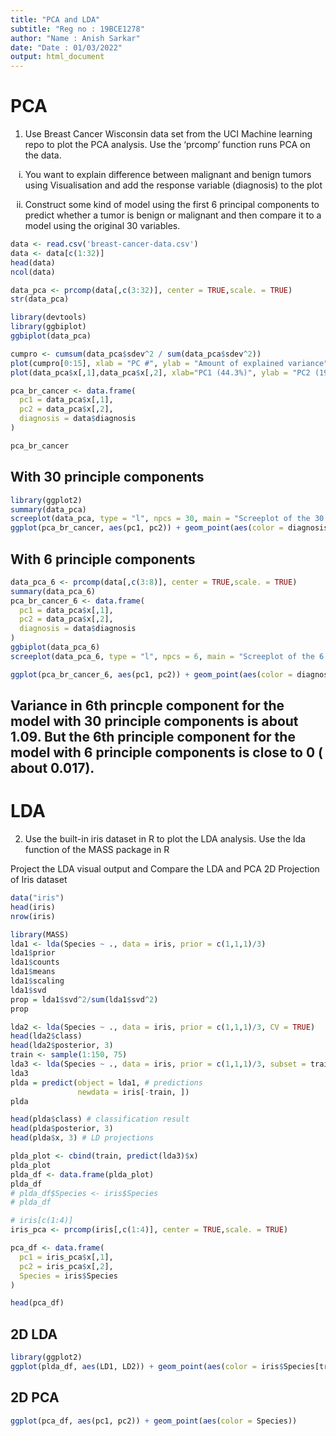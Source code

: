 ```yaml
---
title: "PCA and LDA"
subtitle: "Reg no : 19BCE1278"
author: "Name : Anish Sarkar"
date: "Date : 01/03/2022"
output: html_document
---
```


# PCA

1. Use Breast Cancer Wisconsin data set from the UCI Machine learning repo to plot the PCA analysis. Use the ‘prcomp’ function runs PCA on the data.

i. You want to explain difference between malignant and benign tumors using Visualisation and add the response variable (diagnosis) to the plot

ii. Construct some kind of model using the first 6 principal components to predict whether a tumor is benign or malignant and then compare it to a model using the original 30 variables. 


```r
data <- read.csv('breast-cancer-data.csv')
data <- data[c(1:32)]
head(data)
ncol(data)
```

```r
data_pca <- prcomp(data[,c(3:32)], center = TRUE,scale. = TRUE)
str(data_pca)
```

```r
library(devtools)
library(ggbiplot)
ggbiplot(data_pca)
```


```r
cumpro <- cumsum(data_pca$sdev^2 / sum(data_pca$sdev^2))
plot(cumpro[0:15], xlab = "PC #", ylab = "Amount of explained variance", main = "Cumulative variance plot")
plot(data_pca$x[,1],data_pca$x[,2], xlab="PC1 (44.3%)", ylab = "PC2 (19%)", main = "PC1 / PC2 - plot")
```

```r
pca_br_cancer <- data.frame(
  pc1 = data_pca$x[,1],
  pc2 = data_pca$x[,2],
  diagnosis = data$diagnosis
)

pca_br_cancer
```

## With 30 principle components

```r
library(ggplot2)
summary(data_pca)
screeplot(data_pca, type = "l", npcs = 30, main = "Screeplot of the 30 PCs")
ggplot(pca_br_cancer, aes(pc1, pc2)) + geom_point(aes(color = diagnosis))
```

## With 6 principle components

```r
data_pca_6 <- prcomp(data[,c(3:8)], center = TRUE,scale. = TRUE)
summary(data_pca_6)
pca_br_cancer_6 <- data.frame(
  pc1 = data_pca$x[,1],
  pc2 = data_pca$x[,2],
  diagnosis = data$diagnosis
)
ggbiplot(data_pca_6)
screeplot(data_pca_6, type = "l", npcs = 6, main = "Screeplot of the 6 PCs")

ggplot(pca_br_cancer_6, aes(pc1, pc2)) + geom_point(aes(color = diagnosis))
```

## Variance in 6th princple component for the model with 30 principle components is about 1.09. But the 6th principle component for the model with 6 principle components is close to 0 ( about 0.017).

# LDA

2. Use the built-in iris dataset in R to plot the LDA analysis. Use the lda function of the MASS package in R

Project the LDA visual output and Compare the LDA and PCA 2D Projection of Iris dataset

```r
data("iris")
head(iris)
nrow(iris)
```

```r
library(MASS)
lda1 <- lda(Species ~ ., data = iris, prior = c(1,1,1)/3)
lda1$prior
lda1$counts
lda1$means
lda1$scaling
lda1$svd
prop = lda1$svd^2/sum(lda1$svd^2)
prop

```

```r
lda2 <- lda(Species ~ ., data = iris, prior = c(1,1,1)/3, CV = TRUE)
head(lda2$class)
head(lda2$posterior, 3)
train <- sample(1:150, 75)
lda3 <- lda(Species ~ ., data = iris, prior = c(1,1,1)/3, subset = train)
lda3
plda = predict(object = lda1, # predictions
               newdata = iris[-train, ])
plda
```

```r
head(plda$class) # classification result
head(plda$posterior, 3)
head(plda$x, 3) # LD projections
```


```r
plda_plot <- cbind(train, predict(lda3)$x)
plda_plot
plda_df <- data.frame(plda_plot)
plda_df
# plda_df$Species <- iris$Species
# plda_df
```



```r
# iris[c(1:4)]
iris_pca <- prcomp(iris[,c(1:4)], center = TRUE,scale. = TRUE)
```


```r
pca_df <- data.frame(
  pc1 = iris_pca$x[,1],
  pc2 = iris_pca$x[,2],
  Species = iris$Species
)

head(pca_df)
```

## 2D LDA

```r
library(ggplot2)
ggplot(plda_df, aes(LD1, LD2)) + geom_point(aes(color = iris$Species[train]))
```

## 2D PCA

```r
ggplot(pca_df, aes(pc1, pc2)) + geom_point(aes(color = Species))
```

